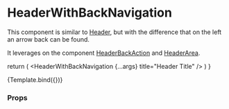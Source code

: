 
<Meta
  title="Components/Header/HeaderWithBackNavigation"
  component={HeaderWithBackNavigation}
/>

# HeaderWithBackNavigation

This component is similar to [Header](/docs/components-header-header--default-story), but with the difference that on the left an arrow back can be found.

It leverages on the component [HeaderBackAction](/docs/components-header-headerbackaction--default-story) and [HeaderArea](/docs/components-header-headerarea--default-story).

  return (
    <NavigationProvider>
      <HeaderWithBackNavigation {...args} title="Header Title" />
    </NavigationProvider>
  )
}

<Canvas>
  <Story name="Default">{Template.bind({})}</Story>
</Canvas>

### Props

<ArgsTable story="Default" />
